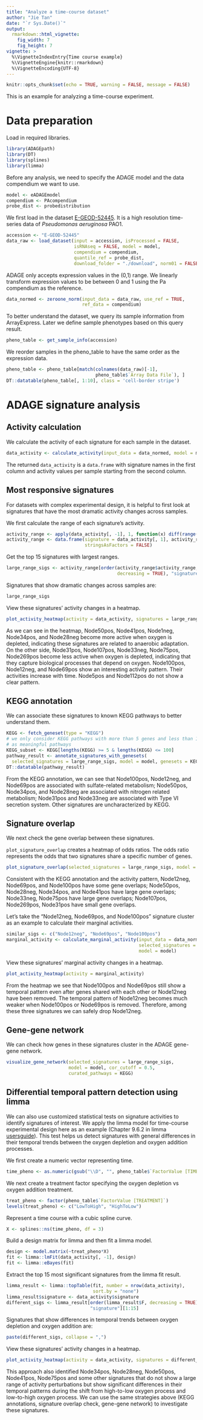 ```yaml
---
title: "Analyze a time-course dataset"
author: "Jie Tan"
date: "`r Sys.Date()`"
output:
  rmarkdown::html_vignette:
    fig_width: 7
    fig_height: 7
vignette: >
  %\VignetteIndexEntry{Time course example}
  %\VignetteEngine{knitr::rmarkdown}
  %\VignetteEncoding{UTF-8}
---
```


```r
knitr::opts_chunk$set(echo = TRUE, warning = FALSE, message = FALSE)
```

This is an example for analyzing a time-course experiment.

# Data preparation
Load in required libraries.

```r
library(ADAGEpath)
library(DT)
library(splines)
library(limma)
```

Before any analysis, we need to specify the ADAGE model and the data compendium
we want to use.

```r
model <- eADAGEmodel
compendium <- PAcompendium
probe_dist <- probedistribution
```

We first load in the dataset
[E-GEOD-52445](https://www.ebi.ac.uk/arrayexpress/experiments/E-GEOD-52445/).
It is a high resolution time-series data of *Pseudomonas aeruginosa* PAO1.

```r
accession <- "E-GEOD-52445"
data_raw <- load_dataset(input = accession, isProcessed = FALSE,
                         isRNAseq = FALSE, model = model,
                         compendium = compendium,
                         quantile_ref = probe_dist,
                         download_folder = "./download", norm01 = FALSE)
```

ADAGE only accepts expression values in the (0,1) range. We linearly transform
expression values to be between 0 and 1 using the Pa compendium as the reference.

```r
data_normed <- zeroone_norm(input_data = data_raw, use_ref = TRUE,
                            ref_data = compendium)
```

To better understand the dataset, we query its sample information from
ArrayExpress. Later we define sample phenotypes based on this query result.

```r
pheno_table <- get_sample_info(accession)
```

We reorder samples in the pheno_table to have the same order as the
expression data.

```r
pheno_table <- pheno_table[match(colnames(data_raw)[-1],
                                 pheno_table$`Array Data File`), ]
DT::datatable(pheno_table[, 1:10], class = 'cell-border stripe')
```

# ADAGE signature analysis

## Activity calculation
We calculate the activity of each signature for each sample in the dataset.

```r
data_activity <- calculate_activity(input_data = data_normed, model = model)
```

The returned `data_activity` is a `data.frame` with signature names in the first
column and activity values per sample starting from the second column.

## Most responsive signatures
For datasets with complex experimental design, it is helpful to first look
at signatures that have the most dramatic activity changes across samples.

We first calculate the range of each signature's activity.

```r
activity_range <- apply(data_activity[, -1], 1, function(x) diff(range(x)))
activity_range <- data.frame(signature = data_activity[, 1], activity_range,
                             stringsAsFactors = FALSE)
```

Get the top 15 signatures with largest ranges.

```r
large_range_sigs <- activity_range[order(activity_range$activity_range,
                                         decreasing = TRUE), "signature"][1:15]
```

Signatures that show dramatic changes across samples are:

```r
large_range_sigs
```

View these signatures' activity changes in a heatmap.

```r
plot_activity_heatmap(activity = data_activity, signatures = large_range_sigs)
```

As we can see in the heatmap, Node50pos, Node41pos, Node1neg, Node34pos, and
Node28neg become more active when oxygen is depleted, indicating these signatures
are related to anaerobic adaptation. On the other side, Node31pos,
Node107pos, Node33neg, Node75pos, Node269pos become less active when oxygen is
depleted, indicating that they capture biological processes that depend on
oxygen. Node100pos, Node12neg, and Node69pos show an interesting activity
pattern. Their activities increase with time. Node5pos and Node112pos do not
show a clear pattern.

## KEGG annotation
We can associate these signatures to known KEGG pathways to better understand
them.

```r
KEGG <- fetch_geneset(type = "KEGG")
# we only consider KEGG pathways with more than 5 genes and less than 100 genes
# as meaningful pathways
KEGG_subset <- KEGG[lengths(KEGG) >= 5 & lengths(KEGG) <= 100]
pathway_result <- annotate_signatures_with_genesets(
  selected_signatures = large_range_sigs, model = model, genesets = KEGG_subset)
DT::datatable(pathway_result)
```

From the KEGG annotation, we can see that Node100pos, Node12neg, and Node69pos
are associated with sulfate-related metabolism; Node50pos, Node34pos, and
Node28neg are associated with nitrogen related metabolism; Node31pos and
Node33neg are associated with Type VI secretion system. Other signatures
are uncharacterized by KEGG.

## Signature overlap
We next check the gene overlap between these signatures.

`plot_signature_overlap` creates a heatmap of odds ratios. The odds ratio
represents the odds that two signatures share a specific number of genes.

```r
plot_signature_overlap(selected_signatures = large_range_sigs, model = model)
```

Consistent with the KEGG annotation and the activity pattern, Node12neg,
Node69pos, and Node100pos have some gene overlaps; Node50pos, Node28neg,
Node34pos, and Node41pos have large gene overlaps; Node33neg, Node75pos have
large gene overlaps; Node107pos, Node269pos, Node31pos have small gene overlaps.

Let's take the "Node12neg, Node69pos, and Node100pos" signature cluster as
an example to calculate their marginal activities.

```r
similar_sigs <- c("Node12neg", "Node69pos", "Node100pos")
marginal_activity <- calculate_marginal_activity(input_data = data_normed,
                                                 selected_signatures = similar_sigs,
                                                 model = model)
```

View these signatures' marginal activity changes in a heatmap.

```r
plot_activity_heatmap(activity = marginal_activity)
```

From the heatmap we see that Node100pos and Node69pos still show a temporal
pattern even after genes shared with each other or Node12neg have been removed.
The temporal pattern of Node12neg becomes much weaker when Node100pos or Node69pos
is removed. Therefore, among these three signatures we can safely drop Node12neg.

## Gene-gene network
We can check how genes in these signatures cluster in the ADAGE gene-gene
network.

```r
visualize_gene_network(selected_signatures = large_range_sigs,
                       model = model, cor_cutoff = 0.5,
                       curated_pathways = KEGG)
```

## Differential temporal pattern detection using limma
We can also use customized statistical tests on signature activities to identify
signatures of interest. We apply the limma model for time-course experimental
design here as an example (Chapter 9.6.2 in limma
[usersguide](https://bioconductor.org/packages/release/bioc/vignettes/limma/inst/doc/usersguide.pdf)).
This test helps us detect signatures with general differences in
their temporal trends between the oxygen depletion and oxygen addition processes.

We first create a numeric vector representing time.

```r
time_pheno <- as.numeric(gsub("\\D", "", pheno_table$`FactorValue [TIME]`))
```

We next create a treatment factor specifying the oxygen depletion vs oxygen
addition treatment.

```r
treat_pheno <- factor(pheno_table$`FactorValue [TREATMENT]`)
levels(treat_pheno) <- c("LowToHigh", "HighToLow")
```

Represent a time course with a cubic spline curve.

```r
X <- splines::ns(time_pheno, df = 3)
```

Build a design matrix for limma and then fit a limma model.

```r
design <- model.matrix(~treat_pheno*X)
fit <- limma::lmFit(data_activity[, -1], design)
fit <- limma::eBayes(fit)
```

Extract the top 15 most significant signatures from the limma fit result.

```r
limma_result <- limma::topTable(fit, number = nrow(data_activity),
                                sort.by = "none")
limma_result$signature <- data_activity$signature
different_sigs <- limma_result[order(limma_result$F, decreasing = TRUE),
                               "signature"][1:15]
```

Signatures that show differences in temporal trends between oxygen depletion
and oxygen addition are:

```r
paste(different_sigs, collapse = ",")
```

View these signatures' activity changes in a heatmap.

```r
plot_activity_heatmap(activity = data_activity, signatures = different_sigs)
```

This approach also identified Node34pos, Node28neg, Node50pos, Node41pos,
Node75pos and some other signatures that do not show a large range of activity
perturbations but show significant differences in their temporal patterns
during the shift from high-to-low oxygen process and low-to-high oxygen process.
We can use the same strategies above (KEGG annotations, signature overlap
check, gene-gene network) to investigate these signatures.
